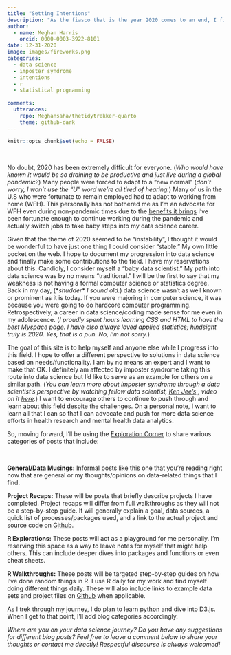 ```yaml
---
title: "Setting Intentions"
description: "As the fiasco that is the year 2020 comes to an end, I figured I'd set some intentions for the Tidy Trekker site moving forward."
author:
  - name: Meghan Harris
    orcid: 0000-0003-3922-8101
date: 12-31-2020
image: images/fireworks.png
categories:
  - data science
  - imposter syndrome
  - intentions
  - r
  - statistical programming
  
comments:
  utterances:
    repo: Meghansaha/thetidytrekker-quarto
    theme: github-dark
---
```


```r
knitr::opts_chunk$set(echo = FALSE)
```


<div id = "post" style = "overflow: hidden;">
<br>
No doubt, 2020 has been extremely difficult for everyone. (*Who would have known it would be so draining to be productive and just live during a global pandemic?*) Many people were forced to adapt to a "new normal" (*don't worry, I won't use the "U" word we're all tired of hearing.*) Many of us in the U.S who were fortunate to remain employed had to adapt to working from home (WFH). This personally has not bothered me as I'm an advocate for WFH even during non-pandemic times due to the [benefits it brings](https://www.flexjobs.com/blog/post/benefits-of-remote-work/) I've been fortunate enough to continue working during the pandemic and actually switch jobs to take baby steps into my data science career.

Given that the theme of 2020 seemed to be "instability", I thought it would be wonderful to have just one thing I could consider "stable." My own little pocket on the web. I hope to document my progression into data science and finally make some contributions to the field. I have my reservations about this. Candidly, I consider myself a "baby data scientist." My path into data science was by no means "traditional." I will be the first to say that my weakness is not having a formal computer science or statistics degree. Back in my day, (\**shudder*\* *I sound old.*) data science wasn't as well known or prominent as it is today. If you were majoring in computer science, it was because you were going to do hardcore computer programming. Retrospectively, a career in data science/coding made sense for me even in my adolescence. (*I proudly spent hours learning CSS and HTML to have the best Myspace page. I have also always loved applied statistics; hindsight truly is 2020. Yes, that is a pun. No, I'm not sorry.*)

The goal of this site is to help myself and anyone else while I progress into this field. I hope to offer a different perspective to solutions in data science based on needs/functionality. I am by no means an expert and I want to make that OK. I definitely am affected by imposter syndrome taking this route into data science but I'd like to serve as an example for others on a similar path. (*You can learn more about imposter syndrome through a data scientist's perspective by watching fellow data scientist, [Ken Jee's](https://twitter.com/KenJee_DS) , video on it [here](https://www.youtube.com/watch?v=Uf0dO-pgOrk).*) I want to encourage others to continue to push through and learn about this field despite the challenges. On a personal note, I want to learn all that I can so that I can advocate and push for more data science efforts in health research and mental health data analytics.

So, moving forward, I'll be using the [Exploration Corner](./../../blog.html) to share various categories of posts that include:

<br>

**General/Data Musings:** Informal posts like this one that you're reading right now that are general or my thoughts/opinions on data-related things that I find.


**Project Recaps:** These will be posts that briefly describe projects I have completed. Project recaps will differ from full walkthroughs as they will not be a step-by-step guide. It will generally explain a goal, data sources, a quick list of processes/packages used, and a link to the actual project and source code on [Github](https://github.com/Meghansaha). 


**R Explorations:** These posts will act as a playground for me personally. I'm reserving this space as a way to leave notes for myself that might help others. This can include deeper dives into packages and functions or even cheat sheets. 


**R Walkthroughs:** These posts will be targeted step-by-step guides on how I've done random things in R. I use R daily for my work and find myself doing different things daily. These will also include links to example data sets and project files on [Github](https://github.com/Meghansaha) when applicable.


As I trek through my journey, I do plan to learn [python](https://www.python.org/) and dive into [D3.js](https://d3js.org/). When I get to that point, I'll add blog categories accordingly.


*Where are you on your data science journey? Do you have any suggestions for different blog posts? Feel free to leave a comment below to share your thoughts or contact me directly! Respectful discourse is always welcomed!*

</div>

